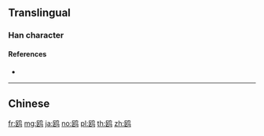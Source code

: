 {{character info/new}}
{{also|鴎|鷗}}
==Translingual==
{{Han simplified forms|鷗|鴎|鸥|ex=y}}

===Han character===
{{Han char|rn=196|rad=鸟|as=04|sn=9|four=|canj=SKPYM|ids=⿰区鸟}}

====References====
* {{Han ref|kx=1505.141|hdz=74618.070|uh=9E25|ud=40485}}

----

==Chinese==
{{zh-see|鷗}}

[[fr:鸥]]
[[mg:鸥]]
[[ja:鸥]]
[[no:鸥]]
[[pl:鸥]]
[[th:鸥]]
[[zh:鸥]]